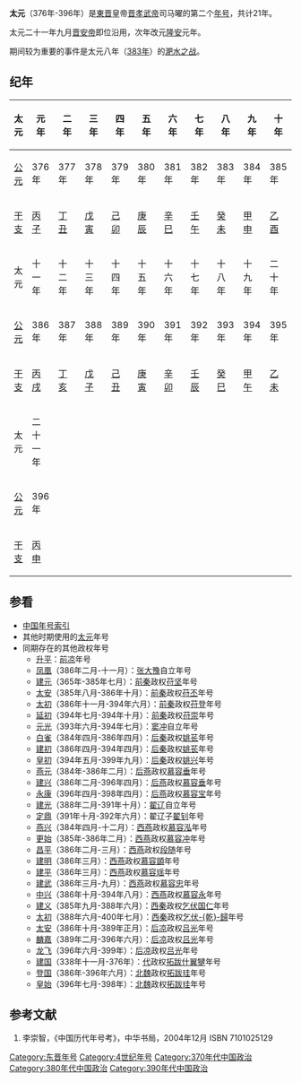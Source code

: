{{Eranamebox|年号=太元
|起讫时间= 376年-396年
|政权= [[東晋|東晋]]
|帝王= [[晋孝武帝|晋孝武帝]]司马曜
|历时= 21年
|timeline= <timeline>
ImageSize  = width:200 height:50
PlotArea   = width:180 height:30 left:10 bottom:20
TimeAxis   = orientation:horizontal
DateFormat = yyyy
Period     = from:317 till:420
AlignBars  = early
ScaleMajor = increment:51 start:317
Colors =
  id:canvas value:rgb(1,1,0.85)
BackgroundColors = canvas:canvas
PlotData =
  width:15 color:black
  bar:era from:start till:end
  bar:era from:372 till:396 color:red
  bar:era from:376 till:396 color:yellow
</timeline>
|说明= 太元在東晋及晋孝武帝时期的位置
}}

'''太元'''（376年-396年）是[[東晋|東晋]]皇帝[[晋孝武帝|晋孝武帝]]司马曜的第二个[[年号|年号]]，共计21年。

太元二十一年九月[[晋安帝|晋安帝]]即位沿用，次年改元[[隆安_(年號)|隆安]]元年。

期间较为重要的事件是太元八年（[[383年|383年]]）的[[淝水之战|淝水之战]]。

==纪年==
{| class="wikitable" 
|-
!太元!!元年!!二年!!三年!!四年!!五年!!六年!!七年!!八年!!九年!!十年
|-
![[公元纪年|公元]]
|376年||377年||378年||379年||380年||381年||382年||383年||384年||385年
|-
![[干支纪年|干支]]
|[[丙子|丙子]]||[[丁丑|丁丑]]||[[戊寅|戊寅]]||[[己卯|己卯]]||[[庚辰|庚辰]]||[[辛巳|辛巳]]||[[壬午|壬午]]||[[癸未|癸未]]||[[甲申|甲申]]||[[乙酉|乙酉]]
|-
!太元!!十一年!!十二年!!十三年!!十四年!!十五年!!十六年!!十七年!!十八年!!十九年!!二十年
|-
![[公元纪年|公元]]
|386年||387年||388年||389年||390年||391年||392年||393年||394年||395年
|-
![[干支纪年|干支]]
|[[丙戌|丙戌]]||[[丁亥|丁亥]]||[[戊子|戊子]]||[[己丑|己丑]]||[[庚寅|庚寅]]||[[辛卯|辛卯]]||[[壬辰|壬辰]]||[[癸巳|癸巳]]||[[甲午|甲午]]||[[乙未|乙未]]
|-
!太元!!二十一年
|colspan="9" rowspan="3"|
|-
![[公元纪年|公元]]
|396年
|-
![[干支纪年|干支]]
|[[丙申|丙申]]
|}

==参看==
*[[中国年号索引|中国年号索引]]
*其他时期使用的[[太元|太元]]年号
*同期存在的其他政权年号
**[[升平|升平]]：[[前凉|前凉]]年号
**[[凤凰|凤凰]]（386年二月-十一月）：[[张大豫|张大豫]]自立年号
**[[建元_(前秦)|建元]]（365年-385年七月）：[[前秦|前秦]]政权[[苻坚|苻坚]]年号
**[[太安_(前秦)|太安]]（385年八月-386年十月）：[[前秦|前秦]]政权[[苻丕|苻丕]]年号
**[[太初_(前秦)|太初]]（386年十一月-394年六月）：[[前秦|前秦]]政权[[苻登|苻登]]年号
**[[延初|延初]]（394年七月-394年十月）：[[前秦|前秦]]政权[[苻崇|苻崇]]年号
**[[元光_(窦冲)|元光]]（393年六月-394年七月）：[[窦冲|窦冲]]自立年号
**[[白雀|白雀]]（384年四月-386年四月）：[[后秦|后秦]]政权[[姚苌|姚苌]]年号
**[[建初_(后秦)|建初]]（386年四月-394年四月）：[[后秦|后秦]]政权[[姚苌|姚苌]]年号
**[[皇初|皇初]]（394年五月-399年九月）：[[后秦|后秦]]政权[[姚兴|姚兴]]年号
**[[燕元|燕元]]（384年-386年二月）：[[后燕|后燕]]政权[[慕容垂|慕容垂]]年号
**[[建興_(後燕)|建兴]]（386年二月-396年四月）：[[后燕|后燕]]政权[[慕容垂|慕容垂]]年号
**[[永康_(後燕)|永康]]（396年四月-398年四月）：[[后燕|后燕]]政权[[慕容宝|慕容宝]]年号
**[[建光_(翟遼)|建光]]（388年二月-391年十月）：[[翟辽|翟辽]]自立年号
**[[定鼎|定鼎]]（391年十月-392年六月）：翟辽子[[翟钊|翟钊]]年号
**[[燕兴|燕兴]]（384年四月-十二月）：[[西燕|西燕]]政权[[慕容泓|慕容泓]]年号
**[[更始_(西燕)|更始]]（385年-386年二月）：[[西燕|西燕]]政权[[慕容冲|慕容冲]]年号
**[[昌平|昌平]]（386年二月-三月）：[[西燕|西燕]]政权[[段随|段随]]年号
**[[建明_(西燕)|建明]]（386年三月）：[[西燕|西燕]]政权[[慕容顗|慕容顗]]年号
**[[建平_(西燕)|建平]]（386年三月）：[[西燕|西燕]]政权[[慕容瑶|慕容瑶]]年号
**[[建武_(西燕)|建武]]（386年三月-九月）：[[西燕|西燕]]政权[[慕容忠|慕容忠]]年号
**[[中興_(西燕)|中兴]]（386年十月-394年八月）：[[西燕|西燕]]政权[[慕容永|慕容永]]年号
**[[建义_(西秦)|建义]]（385年九月-388年六月）：[[西秦|西秦]]政权[[乞伏国仁|乞伏国仁]]年号
**[[太初_(西秦)|太初]]（388年六月-400年七月）：[[西秦|西秦]]政权[[乞伏乾歸|乞伏-{乾}-歸]]年号
**[[太安_(后凉)|太安]]（386年十月-389年正月）：[[后凉|后凉]]政权[[吕光|吕光]]年号
**[[麟嘉_(后凉)|麟嘉]]（389年二月-396年六月）：[[后凉|后凉]]政权[[吕光|吕光]]年号
**[[龍飛_(後涼)|龙飞]]（396年六月-399年）：[[后凉|后凉]]政权[[吕光|吕光]]年号
**[[建国_(代)|建国]]（338年十一月-376年）：[[代_(十六国)|代]]政权[[拓跋什翼犍|拓跋什翼犍]]年号
**[[登国|登国]]（386年-396年六月）：[[北魏|北魏]]政权[[拓跋珪|拓跋珪]]年号
**[[皇始_(北魏)|皇始]]（396年七月-398年）：[[北魏|北魏]]政权[[拓跋珪|拓跋珪]]年号

==参考文献==
#李崇智，《中国历代年号考》，中华书局，2004年12月 ISBN 7101025129

{{年号|[[宁康|宁康]]|[[中国年号索引|中国年号]]|[[隆安_(年號)|隆安]]}}
{{晉十六國年號}}
[[Category:东晋年号|Category:东晋年号]]
[[Category:4世纪年号|Category:4世纪年号]]
[[Category:370年代中国政治|Category:370年代中国政治]]
[[Category:380年代中国政治|Category:380年代中国政治]]
[[Category:390年代中国政治|Category:390年代中国政治]]